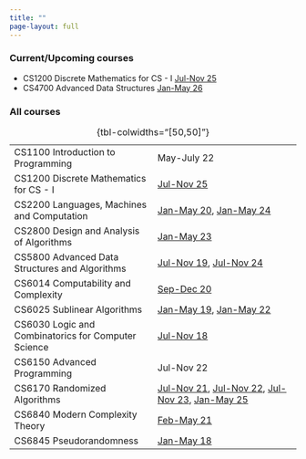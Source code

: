 ```yaml
---
title: ""
page-layout: full
---
```


### Current/Upcoming courses

- CS1200 Discrete Mathematics for CS - I [Jul-Nov 25](courses/1200/25/)
- CS4700 Advanced Data Structures [Jan-May 26]()

::: {.grid}

::: {.g-col-12}

### All courses

|  | |
|---|---|
| CS1100 Introduction to Programming | May-July 22 |
| CS1200 Discrete Mathematics for CS - I | [Jul-Nov 25](courses/1200/25/) |
| CS2200 Languages, Machines and Computation | [Jan-May 20](courses/2200/20/), [Jan-May 24](courses/2200/24/) |
| CS2800 Design and Analysis of Algorithms  | [Jan-May 23](courses/2800/23/)
| CS5800 Advanced Data Structures and Algorithms | [Jul-Nov 19](courses/5800/19/), [Jul-Nov 24](courses/5800/24/) |
| CS6014 Computability and Complexity | [Sep-Dec 20](courses/6014/20/) |
| CS6025 Sublinear Algorithms | [Jan-May 19](courses/6025/19/), [Jan-May 22](courses/6025/22) |
| CS6030 Logic and Combinatorics for Computer Science | [Jul-Nov 18](courses/6030/18/) |
| CS6150 Advanced Programming | Jul-Nov 22 |
| CS6170 Randomized Algorithms | [Jul-Nov 21](courses/6170/21/), [Jul-Nov 22](courses/6170/22/), [Jul-Nov 23](https://yaduvasudev.github.io/6170-23/), [Jan-May 25](courses/6170/25/)|
| CS6840 Modern Complexity Theory | [Feb-May 21](courses/6840/21/) |
| CS6845 Pseudorandomness | [Jan-May 18](courses/6845/18/) |

: {tbl-colwidths="[50,50]"}

:::

:::

